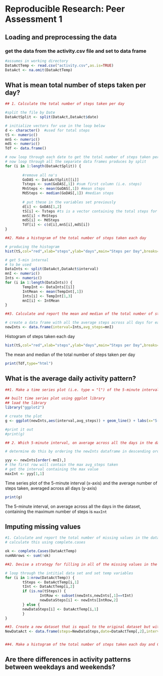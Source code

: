 # Reproducible Research: Peer Assessment 1


## Loading and preprocessing the data

### get the data from the activity.csv file and set to data frame
```r
#assumes in working directory
DataActTemp <- read.csv("activity.csv",as.is=TRUE)
DataAct <- na.omit(DataActTemp)

```

## What is mean total number of steps taken per day?

```r

## 1. Calculate the total number of steps taken per day

#split the file by Date
DataActSplit <- split(DataAct,DataAct$date)

# initialize vectors for use in the loop below
d <- character()  #used for total steps
tS <- numeric()
mnS <- numeric()
mdS <- numeric()
Tdf <- data.frame()

# now loop through each date to get the total number of steps taken per day
# now loop through all the separate data frames produces by split
for (i in 1:length(DataActSplit)) {
        
        #remove all na's
        GoDAS <- DataActSplit[[i]]
        Tsteps <- sum(GoDAS[,1]) #sum first column (i.e. steps)
        MnSteps <- mean(GoDAS[,1]) #mean steps
        MdSteps <- median(GoDAS[,1]) #median steps
        
        # put these in the variables set previously
        d[i] <- GoDAS[1,2]
        tS[i] <- Tsteps #ts is a vector containing the total steps for each day              
        mnS[i] < MnSteps
        mdS[i] <- MdSteps
        Tdf[i] <- c(d[i],mnS[i],mdS[i])
}

##2. Make a histogram of the total number of steps taken each day

# producing the histogram
hist(tS,col="red",xlab="steps",ylab="days",main="Steps per Day",breaks=20)

# get 5-min internal 
# to be used 
DataInts <- split(DataAct,DataAct$interval)
mnI <- numeric()
Ints <- numeric()
for (i in 1:length(DataInts)) {
        TempInt <- DataInts[[i]]
        IntMean <- mean(TempInt[,1])
        Ints[i] <- TempInt[1,3]
        mnI[i] <- IntMean
}

##3. Calculate and report the mean and median of the total number of steps taken per day

# create a data frame with all the average steps across all days for each time interval
newInts <- data.frame(interval=Ints,avg_steps=mnI)

```

Histogram of steps taken each day
```r
hist(tS,col="red",xlab="steps",ylab="days",main="Steps per Day",breaks=20)
```

The mean and median of the total number of steps taken per day 
```r
print(Tdf,type="html")
```


## What is the average daily activity pattern?

```r
##1. Make a time series plot (i.e. type = "l") of the 5-minute interval (x-axis) and the average number of steps taken, averaged across all days (y-axis)

## built time series plot using ggplot library
## load the library
library("ggplot2")

# create the plot
g <- ggplot(newInts,aes(interval,avg_steps)) + geom_line() + labs(x="5-minute interval",y="avg steps taken",title="Average Daily Activity Pattern")

#print it out
#print(g)

## 2. Which 5-minute interval, on average across all the days in the dataset, contains the maximum number of steps?

# determine do this by ordering the newInts dataframe in descending order of the average steps taken

yyy <- newInts[order(-mnI),]
# the first row will contain the max avg_steps taken
# get the interval containing the max value
maxInt <- yyy[1,1]

```

Time series plot of the 5-minute interval (x-axis) and the average number of steps taken, averaged across all days (y-axis)
```r
print(g)
```

The 5-minute interval, on average across all the days in the dataset, containing the maximum number of steps is `maxInt`

## Imputing missing values
```r

#1. Calculate and report the total number of missing values in the dataset (i.e. the total number of rows with NAs)
# calculate this using complete.cases

ok <- complete.Cases(DataActTemp)
numNArows <- sum(!ok)

##2. Devise a strategy for filling in all of the missing values in the dataset. The strategy does not need to be sophisticated. For example, you could use the mean/median for that day, or the mean for that 5-minute interval, etc.

# loop through the intitial data set and set temp variables
for (i in 1:nrow(DataActTemp)) {
        tSteps <- DataActTemp[i,1]
        tInt <- DataActTemp[i,2]
        if (is.na(tSteps)) {
                IntRow <- subset(newInts,newInts[,1]==tInt)
                newDataSteps[i] <- newInts[IntRow,2]
        } else {
        newDataSteps[i] <- DataActTemp[i,1]
        }
}

##3. Create a new dataset that is equal to the original dataset but with the missing data filled in.
NewDataAct <- data.frame(steps=NewDataSteps,date=DataActTemp[,2],interval=DataActTemp[,3])


##4. Make a histogram of the total number of steps taken each day and Calculate and report the mean and median total number of steps taken per day. Do these values differ from the estimates from the first part of the assignment? What is the impact of imputing missing data on the estimates of the total daily number of steps?
```

## Are there differences in activity patterns between weekdays and weekends?

```r


```
